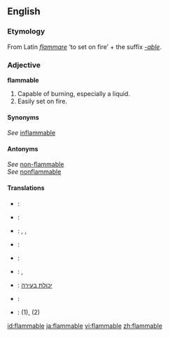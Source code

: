 ==English==

===Etymology===
From Latin ''[[flammare]]'' ‘to set on fire’ + the suffix ''[[-able]]''.

===Adjective===
'''flammable'''

#Capable of burning, especially a liquid.
#Easily set on fire.

====Synonyms====
''See'' [[inflammable]]<br />

====Antonyms====
''See'' [[non-flammable]]<br />
''See'' [[nonflammable]]

====Translations====
{{trans-top|Capable of burning}}
{{trans-bottom}}
{{trans-top|Volatile}}
{{trans-bottom}}
{{checktrans}}
<!--added {{ttbc}}s here.-->
{{trans-top|Flammable}}
*{{ttbc|Catalan}}: {{t|ca|inflamable}}
*{{ttbc|Danish}}: {{t|da|brændbar}}
*{{ttbc|Dutch}}: {{t|nl|ontvlambaar}}, {{t|nl|licht ontvlambaar}}, {{t|nl|brandbaar}}
*{{ttbc|Finnish}}: {{t|fi|leimahtava}}
*{{ttbc|French}}: {{t|fr|inflammable}}
{{trans-mid}}
*{{ttbc|German}}: {{t|de|brennbar}}, {{t|de|entflammbar}}
*{{ttbc|Hebrew}}: [[יכולת בעירה]]
*{{ttbc|Spanish}}: {{t|es|inflamable}}
*{{ttbc|Swedish}}: {{t|sv|brännbar}} (1), {{t|sv|lättantändlig}} (2)
{{trans-bottom}}

[[id:flammable]]
[[ja:flammable]]
[[vi:flammable]]
[[zh:flammable]]